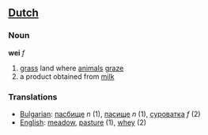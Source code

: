==[[Dutch]]==

===Noun===

'''wei''' ''f''

# [[grass]] land where [[animal]]s [[graze]]
# a product obtained from [[milk]]

===Translations===
*[[Bulgarian]]: [[пасбище]] ''n'' (1), [[пасище]] ''n'' (1), [[суроватка]] ''f'' (2)
*[[English]]: [[meadow]], [[pasture]] (1), [[whey]] (2)